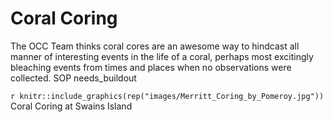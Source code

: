 # Coral Coring

The OCC Team thinks coral cores are an awesome way to hindcast all manner of interesting events in the life of a coral, perhaps most excitingly bleaching events from times and places when no observations were collected. SOP needs_buildout

`r knitr::include_graphics(rep("images/Merritt_Coring_by_Pomeroy.jpg"))`
Coral Coring at Swains Island
